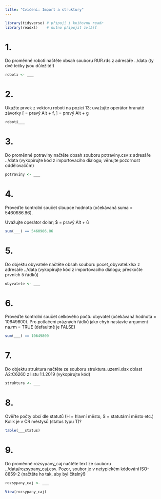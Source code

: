 ```yaml
---
title: "Cvičení: Import a struktury"
---
```


```r

library(tidyverse) # připojí i knihovnu readr
library(readxl)    # nutno připojit zvlášť 

```

   
# 1. 
Do proměnné roboti načtěte obsah souboru RUR.rds z adresáře ../data 
(ty dvě tečky jsou důležité!)

```r

roboti <- ___

```

# 2.
Ukažte prvek z vektoru roboti na pozici 13; uvažujte operátor hranaté závorky
[ = pravý Alt + f, ] = pravý Alt + g

```r

roboti___

```

# 3.
Do proměnné potraviny načtěte obsah souboru potraviny.csv z adresáře ../data
(vykopírujte kód z importovacího dialogu; věnujte pozornost oddělovačům)


```r

potraviny <- ___

```


# 4.
Proveďte kontrolní součet sloupce hodnota (očekávaná suma = 5460986.86).

Uvažujte operátor dolar; $ = pravý Alt + ů
```r

sum(___) == 5460986.86
```


# 5.
Do objektu obyvatele načtěte obsah souboru pocet_obyvatel.xlsx z adresáře ../data
(vykopírujte kód z importovacího dialogu; přeskočte prvních 5 řádků)

```r

obyvatele <- ___

```

# 6.
Proveďte kontrolní součet celkového počtu obyvatel (očekávaná hodnota = 10649800).
Pro potlačení prázných řádků jako chyb nastavte argument na.rm = TRUE (defaultně je FALSE)

```r

sum(___) == 10649800

```


# 7.
Do objektu struktura načtěte ze souboru struktura_uzemi.xlsx oblast A2:C6260 z listu 1.1.2019 
(vykopírujte kód)

```r

struktura <- ___

```


# 8.
Ověřte počty obcí dle statutů (H = hlavní město, S = statutární město etc.)
Kolik je v ČR městysů (status typu T)?

```r

table(___status)

```

# 9.
Do proměnné rozsypany_caj načtěte text ze souboru ../data/rozsypany_caj.csv.
Pozor, soubor je v netypickém kódování ISO-8859-2 (načtěte ho tak, aby byl čitelný!)

```r

rozsypany_caj <- ___

View(rozsypany_caj)

```